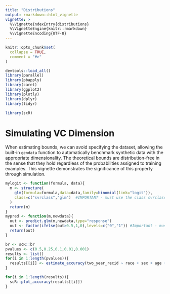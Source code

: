 ```yaml
---
title: "Distributions"
output: rmarkdown::html_vignette
vignette: >
  %\VignetteIndexEntry{distributions}
  %\VignetteEngine{knitr::rmarkdown}
  %\VignetteEncoding{UTF-8}
---
```


```r
knitr::opts_chunk$set(
  collapse = TRUE,
  comment = "#>"
)
```

```r
devtools::load_all()
library(parallel)
library(pbapply)
library(caret)
library(ggplot2)
library(plotly)
library(dplyr)
library(tidyr)
```
```r

library(scR)
```

# Simulating VC Dimension

When estimating bounds, we can avoid specifying the dataset, allowing the built-in `gendata` function to automatically benchmark synthetic data with the appropriate dimensionality. The theoretical bounds are distribution-free in the sense that they hold regardless of the probabilities assigned to training examples. This vignette demonstrates the significance of this property through simulation.
```r
mylogit <- function(formula, data){
  m <- structure(
    glm(formula=formula,data=data,family=binomial(link="logit")),
    class=c("svrclass","glm")  #IMPORTANT - must use the class svrclass to work correctly
  )
  return(m)
}
mypred <- function(m,newdata){
  out <- predict.glm(m,newdata,type="response")
  out <- factor(ifelse(out>0.5,1,0),levels=c("0","1")) #Important - must specify levels to account for possibility of all observations being classified into the same class in smaller samples
  return(out)
}
```

```r
br <- scR::br
pvalues <- c(0.5,0.25,0.1,0.01,0.001)
results <- list()
for(i in 1:length(pvalues)){
  results[[i]] <- estimate_accuracy(two_year_recid ~ race + sex + age + juv_fel_count + juv_misd_count + priors_count + charge_degree..misd.fel.,mylogit,maxn=nrow(br),dim=7,predictfn = mypred,method = "Class Imbalance", p = pvalues[i])
}
```

```r

for(i in 1:length(results)){
  scR::plot_accuracy(results[[i]])
}
```